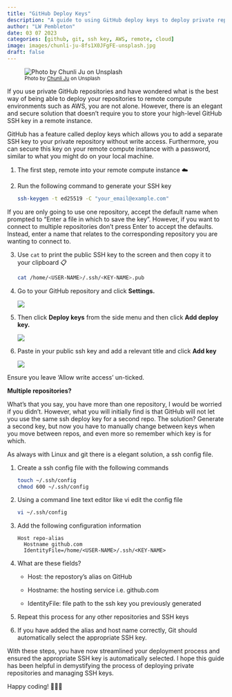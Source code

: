 ```yaml
---
title: "GitHub Deploy Keys"
description: "A guide to using GitHub deploy keys to deploy private repos in remote compute sessions"
author: "LW Pembleton"
date: 03 07 2023
categories: [github, git, ssh key, AWS, remote, cloud]
image: images/chunli-ju-8fs1X0JFgFE-unsplash.jpg
draft: false
---
```


![~Photo by [Chunli Ju](https://unsplash.com/@chunlea) on Unsplash~](images/chunli-ju-8fs1X0JFgFE-unsplash.jpg)

If you use private GitHub repositories and have wondered what is the best way of being able to deploy your repositories to remote compute environments such as AWS, you are not alone. However, there is an elegant and secure solution that doesn't require you to store your high-level GitHub SSH key in a remote instance.

GitHub has a feature called deploy keys which allows you to add a separate SSH key to your private repository without write access. Furthermore, you can secure this key on your remote compute instance with a password, similar to what you might do on your local machine.

1.  The first step, remote into your remote compute instance ☁️

2.  Run the following command to generate your SSH key

    ``` bash
    ssh-keygen -t ed25519 -C "your_email@example.com"
    ```

::: callout-tip
If you are only going to use one repository, accept the default name when prompted to "Enter a file in which to save the key". However, if you want to connect to multiple repositories don't press Enter to accept the defaults. Instead, enter a name that relates to the corresponding repository you are wanting to connect to.
:::

3.  Use `cat` to print the public SSH key to the screen and then copy it to your clipboard 📋

    ``` bash
    cat /home/<USER-NAME>/.ssh/<KEY-NAME>.pub
    ```

4.  Go to your GitHub repository and click **Settings.**

    ![](images/github-settings.png)

5.  Then click **Deploy keys** from the side menu and then click **Add deploy key.**

    ![](images/github-deploykeys.png)

6.  Paste in your public ssh key and add a relevant title and click **Add key**

    ![](images/github-addnew.png)

::: callout-warning
Ensure you leave 'Allow write access' un-ticked.
:::

**Multiple repositories?**

What's that you say, you have more than one repository, I would be worried if you didn't. However, what you will initially find is that GitHub will not let you use the same ssh deploy key for a second repo. The solution? Generate a second key, but now you have to manually change between keys when you move between repos, and even more so remember which key is for which.

As always with Linux and git there is a elegant solution, a ssh config file.

1.  Create a ssh config file with the following commands

    ``` bash
    touch ~/.ssh/config
    chmod 600 ~/.ssh/config
    ```

2.  Using a command line text editor like vi edit the config file

    ``` bash
    vi ~/.ssh/config
    ```

3.  Add the following configuration information

    ```         
    Host repo-alias
      Hostname github.com
      IdentityFile=/home/<USER-NAME>/.ssh/<KEY-NAME>
    ```

4.  What are these fields?

    -   Host: the repostory's alias on GitHub

    -   Hostname: the hosting service i.e. github.com

    -   IdentityFile: file path to the ssh key you previously generated

5.  Repeat this process for any other repositories and SSH keys

6.  If you have added the alias and host name correctly, Git should automatically select the appropriate SSH key.

With these steps, you have now streamlined your deployment process and ensured the appropriate SSH key is automatically selected. I hope this guide has been helpful in demystifying the process of deploying private repositories and managing SSH keys.

Happy coding! 🧑‍💻🔑
